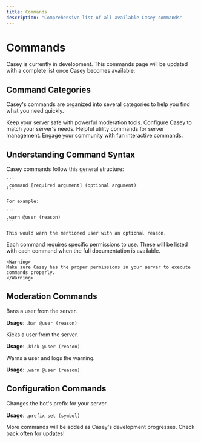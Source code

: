 ```yaml
---
title: Commands
description: "Comprehensive list of all available Casey commands"
---
```


# Commands

<Note>
Casey is currently in development. This commands page will be updated with a complete list once Casey becomes available.
</Note>

## Command Categories

Casey's commands are organized into several categories to help you find what you need quickly.

<CardGroup cols={2}>
  <Card title="Moderation" icon="shield">
    Keep your server safe with powerful moderation tools.
  </Card>
  <Card title="Configuration" icon="gear">
    Configure Casey to match your server's needs.
  </Card>
  <Card title="Utility" icon="wrench">
    Helpful utility commands for server management.
  </Card>
  <Card title="Fun" icon="gamepad">
    Engage your community with fun interactive commands.
  </Card>
</CardGroup>

## Understanding Command Syntax

<Tabs>
  <Tab title="Command Structure">
    Casey commands follow this general structure:
    
    ```
    ,command [required argument] (optional argument)
    ```
    
    For example:
    
    ```
    ,warn @user (reason)
    ```
    
    This would warn the mentioned user with an optional reason.
  </Tab>
  <Tab title="Permissions">
    Each command requires specific permissions to use. These will be listed with each command when the full documentation is available.
    
    <Warning>
    Make sure Casey has the proper permissions in your server to execute commands properly.
    </Warning>
  </Tab>
</Tabs>

## Moderation Commands

<ResponseField name="ban" type="Moderation">
  Bans a user from the server.
  
  **Usage**: `,ban @user (reason)`
</ResponseField>

<ResponseField name="kick" type="Moderation">
  Kicks a user from the server.
  
  **Usage**: `,kick @user (reason)`
</ResponseField>

<ResponseField name="warn" type="Moderation">
  Warns a user and logs the warning.
  
  **Usage**: `,warn @user (reason)`
</ResponseField>

## Configuration Commands

<ResponseField name="prefix" type="Configuration">
  Changes the bot's prefix for your server.
  
  **Usage**: `,prefix set (symbol)`
</ResponseField>

<Info>
  More commands will be added as Casey's development progresses. Check back often for updates!
</Info> 